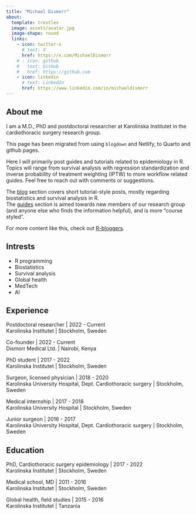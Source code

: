 ```yaml
---
title: "Michael Dismorr"
about:
  template: trestles
  image: assets/avatar.jpg
  image-shape: round
  links:
    - icon: twitter-x
      # text: X
      href: https://x.com/MichaelDismorr
    # - icon: github
    #   text: GitHub
    #   href: https://github.com
    - icon: linkedin
      # text: LinkedIn
      href: https://www.linkedin.com/in/michaeldismorr
---
```


## About me

I am a M.D., PhD and postdoctoral researcher at Karolinska Institutet in the cardiothoracic surgery research group. 

This page has been migrated from using `blogdown` and Netlify, to Quarto and github pages.

Here I will primarily post guides and tutorials related to epidemiology in R. Topics will range from survival analysis with regression standardization and inverse probability of treatment weighting (IPTW) to more workflow related guides. Feel free to reach out with comments or suggestions.  

The [blog](blog_start.qmd) section covers short tutorial-style posts, mostly regarding biostatistics and survival analysis in R.  
The [guides](guides/guides.qmd) section is aimed towards new members of our research group (and anyone else who finds the information helpful), and is more "course styled".  

For more content like this, check out [R-bloggers](https://www.r-bloggers.com). 

## Intrests

 * R programming
 * Biostatistics
 * Survival analysis
 * Global health
 * MedTech
 * AI

## Experience

Postdoctoral researcher | 2022 - Current  
Karolinska Institutet | Stockholm, Sweden

Co-founder | 2022 - Current  
Dismorr Medical Ltd. | Nairobi, Kenya

PhD student | 2017 - 2022  
Karolinska Institutet | Stockholm, Sweden

Surgeon, licensed physician | 2018 - 2020  
Karolinska University Hospital, Dept. Cardiothoracic surgery | Stockholm, Sweden

Medical internship | 2017 - 2018  
Karolinska University Hospital | Stockholm, Sweden

Junior surgeon | 2016 - 2017  
Karolinska University Hospital, Dept. Cardiothoracic surgery | Stockholm, Sweden

## Education

PhD, Cardiothoracic surgery epidemiology | 2017 - 2022      
Karolinska Institutet | Stockholm, Sweden

Medical school, MD | 2011 - 2016    
Karolinska Institutet | Stockholm, Sweden

Global health, field studies | 2015 - 2016    
Karolinska Institutet | Tanzania




